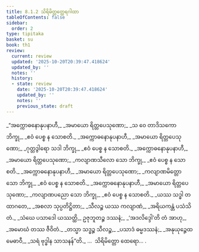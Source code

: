 ```yaml
---
title: 8.1.2 သိရိမိတ္တတ္ထေရဂါထာ
tableOfContents: false
sidebar:
  order: 2
type: tipitaka
basket: su
book: th1
review:
  current: review
  updated: '2025-10-20T20:39:47.418624'
  updated_by: ''
  notes: ''
  history:
  - state: review
    date: '2025-10-20T20:39:47.418624'
    updated_by: ''
    notes: ''
    previous_state: draft
---
```



<DynamicBreadcrumb />


<ReviewStatus review={frontmatter.review} showDetails={true} />

<HypothesisAnnotation frontmatter={frontmatter} />

<Division number="502" book="th1" e="ch" v="19" p="295">

<Paragraph number="796" type="verses" book="th1">
_“အက္ကောဓနောနုပနာဟီ,_  
_အမာယော ရိတ္တပေသုဏော;_  
_သ ဝေ တာဒိသကော ဘိက္ခု,_  
_ဧဝံ ပေစ္စ န သောစတိ._  

</Paragraph>

</Division>
<Division number="503" book="th1" e="ch" v="19" p="295">

<Paragraph number="797" type="verses" book="th1">
_အက္ကောဓနောနုပနာဟီ,_  
_အမာယော ရိတ္တပေသုဏော;_  
_ဂုတ္တဒွါရော သဒါ ဘိက္ခု,_  
_ဧဝံ ပေစ္စ န သောစတိ._  

</Paragraph>

</Division>
<Division number="504" book="th1" e="ch" v="19" p="296">

<Paragraph number="798" type="verses" book="th1">
_အက္ကောဓနောနုပနာဟီ,_  
_အမာယော ရိတ္တပေသုဏော;_  
_ကလျာဏသီလော သော ဘိက္ခု,_  
_ဧဝံ ပေစ္စ န သောစတိ._  

</Paragraph>

</Division>
<Division number="505" book="th1" e="ch" v="19" p="296">

<Paragraph number="799" type="verses" book="th1">
_အက္ကောဓနောနုပနာဟီ,_  
_အမာယော ရိတ္တပေသုဏော;_  
_ကလျာဏမိတ္တော သော ဘိက္ခု,_  
_ဧဝံ ပေစ္စ န သောစတိ._  

</Paragraph>

</Division>
<Division number="506" book="th1" e="ch" v="19" p="296">

<Paragraph number="800" type="verses" book="th1">
_အက္ကောဓနောနုပနာဟီ,_  
_အမာယော ရိတ္တပေသုဏော;_  
_ကလျာဏပညော သော ဘိက္ခု,_  
_ဧဝံ ပေစ္စ န သောစတိ._  

</Paragraph>

</Division>
<Division number="507" book="th1" e="ch" v="19" p="296">

<Paragraph number="801" type="verses" book="th1">
_ယဿ သဒ္ဓါ တထာဂတေ,_  
_အစလာ သုပ္ပတိဋ္ဌိတာ;_  
_သီလဉ္စ ယဿ ကလျာဏံ,_  
_အရိယကန္တံ ပသံသိတံ._  

</Paragraph>

</Division>
<Division number="508" book="th1" e="ch" v="19" p="296">

<Paragraph number="802" type="verses" book="th1">
_သံဃေ ပသာဒေါ ယဿတ္ထိ,_  
ဥဇုဘူတဉ္စ ဒဿနံ;_  
_‘အဒလိဒ္ဒေါ’တိ တံ အာဟု,_  
_အမောဃံ တဿ ဇီဝိတံ._  

</Paragraph>

</Division>
<Division number="509" book="th1" e="ch" v="19" p="296">

<Paragraph number="803" type="verses" book="th1">
_တသ္မာ သဒ္ဓဉ္စ သီလဉ္စ,_  
_ပသာဒံ ဓမ္မဒဿနံ;_  
_အနုယုဉ္ဇေထ မေဓာဝီ,_  
_သရံ ဗုဒ္ဓါန သာသနန်”တိ._  


</Paragraph>
</Division>

<Paragraph number="804" type="center" book="th1">
…  သိရိမိတ္တော ထေရော… .
</Paragraph>